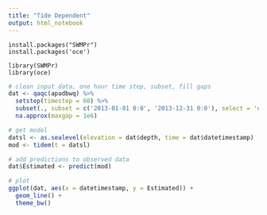```yaml
---
title: "Tide Dependent"
output: html_notebook
---
```



```load
install.packages("SWMPr")
install.packages('oce')

library(SWMPr)
library(oce)
```


```r

# clean input data, one hour time step, subset, fill gaps
dat <- qaqc(apadbwq) %>% 
  setstep(timestep = 60) %>% 
  subset(., subset = c('2013-01-01 0:0', '2013-12-31 0:0'), select = 'depth') %>% 
  na.approx(maxgap = 1e6)

# get model
datsl <- as.sealevel(elevation = dat$depth, time = dat$datetimestamp)
mod <- tidem(t = datsl)

# add predictions to observed data
dat$Estimated <- predict(mod)

# plot
ggplot(dat, aes(x = datetimestamp, y = Estimated)) + 
  geom_line() +
  theme_bw() 
```

